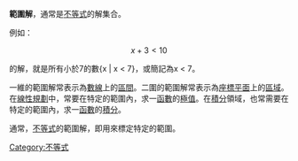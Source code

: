 {{unreferenced|time=2013-12-05T09:58:34+00:00}}
'''範圍解'''，通常是[[不等式|不等式]]的解集合。

例如：

:<math>x + 3 < 10</math>

的解，就是所有小於7的數{x | x < 7}，或簡記為x < 7。

一維的範圍解常表示為[[數線|數線]]上的[[區間|區間]]。二圍的範圍解常表示為[[座標平面|座標平面]]上的[[區域|區域]]。在[[線性規劃|線性規劃]]中，常要在特定的範圍內，求一[[函數|函數]]的[[極值|極值]]。在[[積分|積分]]領域，也常需要在特定的範圍內，求一[[函數|函數]]的[[積分|積分]]。

通常，[[不等式|不等式]]的範圍解，即用來標定特定的範圍。

[[Category:不等式|Category:不等式]]